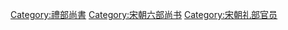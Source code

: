 [[Category:禮部尚書|Category:禮部尚書]]
[[Category:宋朝六部尚书|Category:宋朝六部尚书]]
[[Category:宋朝礼部官员|Category:宋朝礼部官员]]